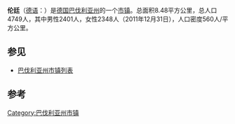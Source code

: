 {{Infobox Settlement
| name = 伦廷<br />Lenting
| image_skyline = 
| imagesize = 
| image_caption = 
| image_flag = 
| image_shield = 
| pushpin_map = Germany
| pushpin_label_position = bottom
| subdivision_type = 国家
| subdivision_name = {{GER}}
| subdivision_type1 = [[德国行政区划|州]]
| subdivision_name1 = [[巴伐利亚州|巴伐利亚州]]
| subdivision_type2 = [[德国行政区划|县]]
| subdivision_name2 =  [[艾希施泰特县|艾希施泰特县]]
| elevation_m = 385
| elevation_ft = 
| area_total_km2 = 8.47
| population_as_of = 2006年
| population_total = 4725
| population_density_km2 = auto
| timezone = [[欧洲中部时间|CET]]
| utc_offset = +1
| timezone_DST = [[欧洲中部夏令时间|CEST]]
| utc_offset_DST = +2
| latd = 48
| latm = 47
| lats = 59
| latNS = N
| longd = 11
| longm = 28
| longs = 00
| longEW = E
| website = http://www.lenting.de 
}}
'''伦廷'''（[[德语|德语]]：'''{{lang|de|Lenting}}'''）是[[德国|德国]][[巴伐利亚州|巴伐利亚州]]的一个[[市镇_(德国)|市镇]]。总面积8.48平方公里，总人口4749人，其中男性2401人，女性2348人（2011年12月31日），人口密度560人/平方公里。

== 参见 ==
* [[巴伐利亚州市镇列表|巴伐利亚州市镇列表]]

== 参考 ==
{{reflist}}
{{Authority control}}
{{Germany-geo-stub}}

[[Category:巴伐利亚州市镇|Category:巴伐利亚州市镇]]